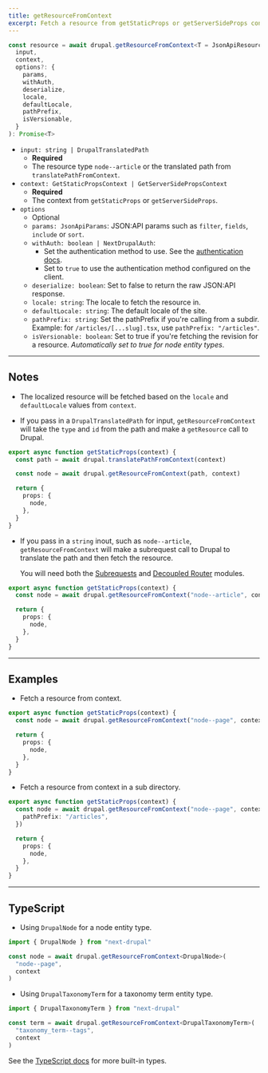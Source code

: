 ```yaml
---
title: getResourceFromContext
excerpt: Fetch a resource from getStaticProps or getServerSideProps context.
---
```


```ts
const resource = await drupal.getResourceFromContext<T = JsonApiResource>(
  input,
  context,
  options?: {
    params,
    withAuth,
    deserialize,
    locale,
    defaultLocale,
    pathPrefix,
    isVersionable,
  }
): Promise<T>
```

- `input: string | DrupalTranslatedPath`
  - **Required**
  - The resource type `node--article` or the translated path from `translatePathFromContext`.
- `context: GetStaticPropsContext | GetServerSidePropsContext`
  - **Required**
  - The context from `getStaticProps` or `getServerSideProps`.
- `options`
  - Optional
  - `params: JsonApiParams`: JSON:API params such as `filter`, `fields`, `include` or `sort`.
  - `withAuth: boolean | NextDrupalAuth`:
    - Set the authentication method to use. See the [authentication docs](/docs/authentication).
    - Set to `true` to use the authentication method configured on the client.
  - `deserialize: boolean`: Set to false to return the raw JSON:API response.
  - `locale: string`: The locale to fetch the resource in.
  - `defaultLocale: string`: The default locale of the site.
  - `pathPrefix: string`: Set the pathPrefix if you're calling from a subdir. Example: for `/articles/[...slug].tsx`, use `pathPrefix: "/articles"`.
  - `isVersionable: boolean`: Set to true if you're fetching the revision for a resource. _Automatically set to true for node entity types_.

---

## Notes

- The localized resource will be fetched based on the `locale` and `defaultLocale` values from `context`.

- If you pass in a `DrupalTranslatedPath` for input, `getResourceFromContext` will take the `type` and `id` from the path and make a `getResource` call to Drupal.

```ts
export async function getStaticProps(context) {
  const path = await drupal.translatePathFromContext(context)

  const node = await drupal.getResourceFromContext(path, context)

  return {
    props: {
      node,
    },
  }
}
```

- If you pass in a `string` inout, such as `node--article`, `getResourceFromContext` will make a subrequest call to Drupal to translate the path and then fetch the resource.

  You will need both the [Subrequests](https://drupal.org/project/subrequests) and [Decoupled Router](https://drupal.org/project/decoupled_router) modules.

```ts
export async function getStaticProps(context) {
  const node = await drupal.getResourceFromContext("node--article", context)

  return {
    props: {
      node,
    },
  }
}
```

---

## Examples

- Fetch a resource from context.

```ts title=pages/[[...slug]].tsx
export async function getStaticProps(context) {
  const node = await drupal.getResourceFromContext("node--page", context)

  return {
    props: {
      node,
    },
  }
}
```

- Fetch a resource from context in a sub directory.

```ts title=pages/articles/[[...slug]].tsx
export async function getStaticProps(context) {
  const node = await drupal.getResourceFromContext("node--page", context, {
    pathPrefix: "/articles",
  })

  return {
    props: {
      node,
    },
  }
}
```

---

## TypeScript

- Using `DrupalNode` for a node entity type.

```ts
import { DrupalNode } from "next-drupal"

const node = await drupal.getResourceFromContext<DrupalNode>(
  "node--page",
  context
)
```

- Using `DrupalTaxonomyTerm` for a taxonomy term entity type.

```ts
import { DrupalTaxonomyTerm } from "next-drupal"

const term = await drupal.getResourceFromContext<DrupalTaxonomyTerm>(
  "taxonomy_term--tags",
  context
)
```

See the [TypeScript docs](/docs/typescript) for more built-in types.
